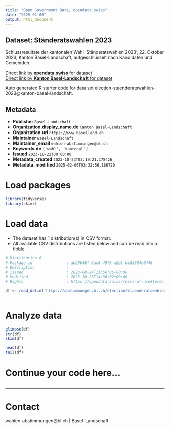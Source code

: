 ```yaml
---
title: "Open Government Data, opendata.swiss"
date: "2025-02-06"
output: html_document
---
```


## Dataset: Ständeratswahlen 2023

Schlussresultate der kantonalen Wahl 'Ständeratswahlen 2023', 22. Oktober 2023, Kanton Basel-Landschaft, aufgeschlüsselt nach Kandidaten und Gemeinden.

[Direct link by **opendata.swiss** for dataset](https://opendata.swiss/de/dataset/standeratswahlen-2023)<br>
[Direct link by **Kanton Basel-Landschaft** for dataset](https://abstimmungen.bl.ch/election/staenderatswahlen-2023/data)

Auto generated R starter code for data set election-staenderatswahlen-2023@kanton-basel-landschaft.

## Metadata

- **Publisher** `Basel-Landschaft`
- **Organization.display_name.de** `Kanton Basel-Landschaft`
- **Organization.url** `https://www.baselland.ch`
- **Maintainer** `Basel-Landschaft`
- **Maintainer_email** `wahlen-abstimmungen@bl.ch`
- **Keywords.de** `['wahl', 'kantonal']`
- **Issued** `2023-10-22T00:00:00`
- **Metadata_created** `2023-10-23T02:19:21.178426`
- **Metadata_modified** `2025-02-06T03:32:56.186720`


# Load packages

```r

library(tidyverse)
library(skimr)

```

# Load data

-   The dataset has 1 distribution(s) in CSV format.
-   All available CSV distributions are listed below and can be read into a tibble.

```r

# Distribution 0
# Package_id               : ab20b40f-3ac8-4979-a2b1-bc85504e0446
# Description              : 
# Issued                   : 2023-08-24T11:56:06+00:00
# Modified                 : 2023-10-23T14:36:02+00:00
# Rights                   : https://opendata.swiss/terms-of-use#terms_by

df <- read_delim('https://abstimmungen.bl.ch/election/staenderatswahlen-2023/data-csv')



```

# Analyze data

```r

glimpse(df)
str(df)
skim(df)

head(df)
tail(df)

```

# Continue your code here...

```r

```

------------------------------------------------------------------------

# Contact

wahlen-abstimmungen@bl.ch | Basel-Landschaft
